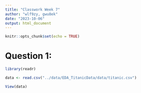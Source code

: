 ```yaml
---
title: "Classwork Week 7"
author: "wlf9zy, gwu8ek"
date: "2023-10-06"
output: html_document
---
```


```r
knitr::opts_chunk$set(echo = TRUE)
```

# Question 1:

```r
library(readr)

data <- read.csv("../data/EDA_TitanicData/data/titanic.csv")

View(data)

```
